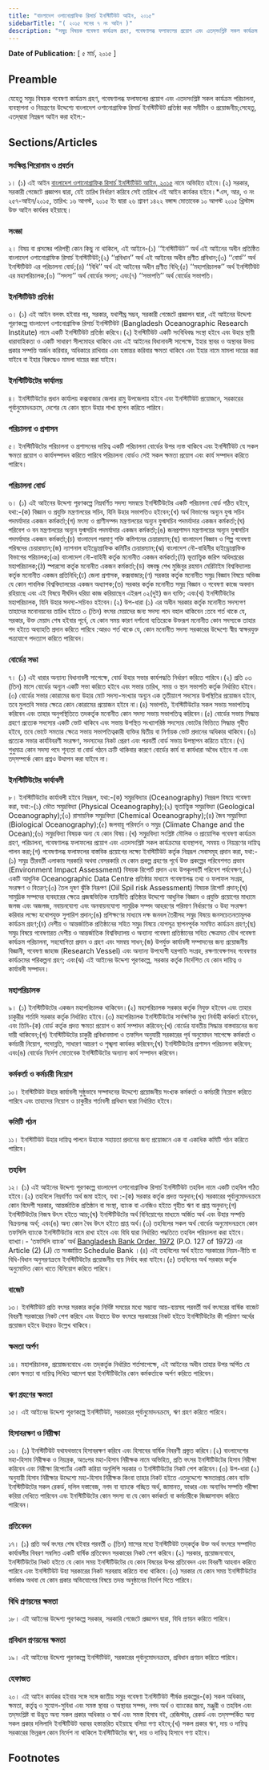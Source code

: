 ```yaml
---
title: "বাংলাদেশ ওশানোগ্রাফিক রিসার্চ ইনস্টিটিউট আইন, ২০১৫"
sidebarTitle: "( ২০১৫ সনের ৭ নং আইন )"
description: "সমুদ্র বিষয়ক গবেষণা কার্যক্রম গ্রহণ, গবেষণালব্ধ ফলাফলের প্রয়োগ এবং এতদ্‌সংশ্লিষ্ট সকল কার্যক্রম পরিচালনা, ব্যবস্থাপনা ও নিয়ন্ত্রণের উদ্দেশ্যে বাংলাদেশ ওশানোগ্রাফিকরিসার্চ ইনস্টিটিউট প্রতিষ্ঠার উদ্দেশ্যে প্রণীত আইন"
---
```


**Date of Publication:** [ ৫ মার্চ, ২০১৫ ]

## Preamble

যেহেতু সমুদ্র বিষয়ক গবেষণা কার্যক্রম গ্রহণ, গবেষণালব্ধ ফলাফলের প্রয়োগ এবং এতদসংশ্লিষ্ট সকল কার্যক্রম পরিচালনা, ব্যবস্থাপনা ও নিয়ন্ত্রণের উদ্দেশ্যে বাংলাদেশ ওশানোগ্রাফিক রিসার্চ ইনস্টিটিউট প্রতিষ্ঠা করা সমীচীন ও প্রয়োজনীয়;সেহেতু, এতদ্‌দ্বারা নিম্নরূপ আইন করা হইল:-

## Sections/Articles

### সংক্ষিপ্ত শিরোনাম ও প্রবর্তন

১। (১) এই আইন [বাংলাদেশ ওশানোগ্রাফিক রিসার্চ ইনস্টিটিউট আইন, ২০১৫](/act-1160.html "বাংলাদেশ ওশানোগ্রাফিক রিসার্চ ইনস্টিটিউট আইন, ২০১৫") নামে অভিহিত হইবে।(২) সরকার, সরকারী গেজেটে প্রজ্ঞাপন দ্বারা, যেই তারিখ নির্ধারণ করিবে সেই তারিখে এই আইন কার্যকর হইবে।\*এস, আর, ও নং ২৫৭-আইন/২০১৫, তারিখ: ১৬ আগস্ট, ২০১৫ ইং দ্বারা ২৬ শ্রাবণ ১৪২২ বঙ্গাব্দ মোতাবেক ১০ আগস্ট ২০১৫ খ্রিস্টাব্দ উক্ত আইন কার্যকর হইয়াছে।

### সংজ্ঞা

২। বিষয় বা প্রসঙ্গের পরিপন্থী কোন কিছু না থাকিলে, এই আইনে-(১) ‘‘ইনস্টিটিউট’’ অর্থ এই আইনের অধীন প্রতিষ্ঠিত বাংলাদেশ ওশানোগ্রাফিক রিসার্চ ইনস্টিটিউট;(২) ‘‘প্রবিধান’’ অর্থ এই আইনের অধীন প্রণীত প্রবিধান;(৩) ‘‘বোর্ড’’ অর্থ ইনস্টিটিউট এর পরিচালনা বোর্ড;(৪) ‘‘বিধি’’ অর্থ এই আইনের অধীন প্রণীত বিধি;(৫) ‘‘মহাপরিচালক’’ অর্থ ইনস্টিটিউট এর মহাপরিচালক;(৬) ‘‘সদস্য’’ অর্থ বোর্ডের সদস্য; এবং(৭) ‘‘সভাপতি’’ অর্থ বোর্ডের সভাপতি।

### ইনস্টিটিউট প্রতিষ্ঠা

৩। (১) এই আইন বলবৎ হইবার পর, সরকার, যথাশীঘ্র সম্ভব, সরকারী গেজেটে প্রজ্ঞাপন দ্বারা, এই আইনের উদ্দেশ্য পূরণকল্পে বাংলাদেশ ওশানোগ্রাফিক রিসার্চ ইনস্টিটিউট (Bangladesh Oceanographic Research Institute) নামে একটি ইনস্টিটিউট প্রতিষ্ঠা করিবে।(২) ইনস্টিটিউট একটি সংবিধিবদ্ধ সংস্থা হইবে এবং উহার স্থায়ী ধারাবাহিকতা ও একটি সাধারণ সীলমোহর থাকিবে এবং এই আইনের বিধানাবলী সাপেক্ষে, ইহার স্থাবর ও অস্থাবর উভয় প্রকার সম্পত্তি অর্জন করিবার, অধিকারে রাখিবার এবং হস্তান্তর করিবার ক্ষমতা থাকিবে এবং ইহার নামে মামলা দায়ের করা যাইবে বা ইহার বিরুদ্ধেও মামলা দায়ের করা যাইবে।

### ইনস্টিটিউটের কার্যালয়

৪। ইনস্টিটিউটের প্রধান কার্যালয় কক্সবাজার জেলার রামু উপজেলায় হইবে এবং ইনস্টিটিউট প্রয়োজনে, সরকারের পূর্বানুমোদনক্রমে, দেশের যে কোন স্থানে উহার শাখা স্থাপন করিতে পারিবে।

### পরিচালনা ও প্রশাসন

৫। ইনস্টিটিউটের পরিচালনা ও প্রশাসনের দায়িত্ব একটি পরিচালনা বোর্ডের উপর ন্যস্ত থাকিবে এবং ইনস্টিটিউট যে সকল ক্ষমতা প্রয়োগ ও কার্যসম্পাদন করিতে পারিবে পরিচালনা বোর্ডও সেই সকল ক্ষমতা প্রয়োগ এবং কার্য সম্পাদন করিতে পারিবে।

### পরিচালনা বোর্ড

৬। (১) এই আইনের উদ্দেশ্য পূরণকল্পে নিম্নবর্ণিত সদস্য সমন্বয়ে ইনস্টিটিউটের একটি পরিচালনা বোর্ড গঠিত হইবে, যথা:-(ক) বিজ্ঞান ও প্রযুক্তি মন্ত্রণালয়ের সচিব, যিনি উহার সভাপতিও হইবেন;(খ) অর্থ বিভাগের অন্যূন যুগ্ম সচিব পদমর্যাদার একজন কর্মকর্তা;(গ) মৎস্য ও প্রাণীসম্পদ মন্ত্রণালয়ের অন্যূন যুগ্মসচিব পদমর্যাদার একজন কর্মকর্তা;(ঘ) পরিবেশ ও বন মন্ত্রণালয়ের অন্যূন যুগ্মসচিব পদমর্যাদার একজন কর্মকর্তা;(ঙ) জনপ্রশাসন মন্ত্রণালয়ের অন্যূন যুগ্মসচিব পদমর্যাদার একজন কর্মকর্তা;(চ) বাংলাদেশ পরমাণু শক্তি কমিশনের চেয়ারম্যান;(ছ) বাংলাদেশ বিজ্ঞান ও শিল্প গবেষণা পরিষদের চেয়ারম্যান;(জ) ন্যাশনাল হাইড্রোগ্রাফিক কমিটির চেয়ারম্যান;(ঝ) বাংলাদেশ নৌ-বাহিনীর হাইড্রোগ্রাফিক বিভাগের পরিচালক;(ঞ) বাংলাদেশ নৌ-বাহিনী কর্তৃক মনোনীত একজন কর্মকর্তা;(ট) ভূতাত্ত্বিক জরিপ অধিদপ্তরের মহাপরিচালক;(ঠ) স্পারসো কর্তৃক মনোনীত একজন কর্মকর্তা;(ড) বঙ্গবন্ধু শেখ মুজিবুর রহমান মেরিটাইম বিশ্ববিদ্যালয় কর্তৃক মনোনীত একজন প্রতিনিধি;(ঢ) জেলা প্রশাসক, কক্সবাজার;(ণ) সরকার কর্তৃক মনোনীত সমুদ্র বিজ্ঞান বিষয়ে অভিজ্ঞ যে কোন পাবলিক বিশ্ববিদ্যালয়ের একজন অধ্যাপক;(ত) সরকার কর্তৃক মনোনীত সমুদ্র বিজ্ঞান ও গবেষণা কাজে অবদান রহিয়াছে এবং এই বিষয়ে দীর্ঘদিন ধরিয়া কাজ করিয়াছেন এইরূপ ০২(দুই) জন ব্যক্তি; এবং(থ) ইনস্টিটিউটের মহাপরিচালক, যিনি উহার সদস্য-সচিবও হইবেন।(২) উপ-ধারা (১) এর অধীন সরকার কর্তৃক মনোনীত সদস্যগণ তাহাদের মনোনয়নের তারিখ হইতে ৩ (তিন) বৎসর মেয়াদের জন্য সদস্য পদে বহাল থাকিবেন :তবে শর্ত থাকে যে, সরকার, উক্ত মেয়াদ শেষ হইবার পূর্বে, যে কোন সময় কারণ দর্শানো ব্যতিরেকে উক্তরূপ মনোনীত কোন সদস্যকে তাহার পদ হইতে অব্যাহতি প্রদান করিতে পারিবে :আরও শর্ত থাকে যে, কোন মনোনীত সদস্য সরকারের উদ্দেশ্যে স্বীয় স্বাক্ষরযুক্ত পত্রযোগে পদত্যাগ করিতে পারিবেন।

### বোর্ডের সভা

৭। (১) এই ধারার অন্যান্য বিধানাবলী সাপেক্ষে, বোর্ড উহার সভার কার্যপদ্ধতি নির্ধারণ করিতে পারিবে।(২) প্রতি ০৩ (তিন) মাসে বোর্ডের অন্যূন একটি সভা করিতে হইবে এবং সভার তারিখ, সময় ও স্থান সভাপতি কর্তৃক নির্ধারিত হইবে।(৩) বোর্ডের সভার কোরামের জন্য উহার মোট সদস্য-সংখ্যার অন্যূন এক তৃতীয়াংশ সদস্যের উপস্থিতির প্রয়োজন হইবে, তবে মুলতবি সভার ক্ষেত্রে কোন কোরামের প্রয়োজন হইবে না।(৪) সভাপতি, ইনস্টিটিউটের সকল সভায় সভাপতিত্ব করিবেন এবং তাহার অনুপস্থিতিতে তদকর্তৃক মনোনীত কোন সদস্য সভায় সভাপতিত্ব করিবেন।(৫) বোর্ডের সভায় সিদ্ধান্ত গ্রহণে প্রত্যেক সদস্যের একটি ভোট থাকিবে এবং সভায় উপস্থিত সংখ্যাগরিষ্ঠ সদস্যের ভোটের ভিত্তিতে সিদ্ধান্ত গৃহীত হইবে, তবে ভোটে সমতার ক্ষেত্রে সভায় সভাপতিত্বকারী ব্যক্তির দ্বিতীয় বা নির্ণায়ক ভোট প্রদানের অধিকার থাকিবে।(৬) প্রত্যেক সভার কার্যবিবরণী সংরক্ষণ, সদস্যদের নিকট প্রেরণ এবং পরবর্তী বোর্ড সভায় উপস্থাপন করিতে হইবে।(৭) শুধুমাত্র কোন সদস্য পদে শূন্যতা বা বোর্ড গঠনে ক্রটি থাকিবার কারণে বোর্ডের কার্য বা কার্যধারা অবৈধ হইবে না এবং তদ্‌সম্পর্কে কোন প্রশ্নও উত্থাপন করা যাইবে না।

### ইনস্টিটিউটের কার্যাবলী

৮। ইনস্টিটিউটের কার্যাবলী হইবে নিম্নরূপ, যথা:-(ক) সমুদ্রবিদ্যার (Oceanography) নিম্নরূপ বিষয়ে গবেষণা করা, যথা:-(১) ভৌত সমুদ্রবিদ্যা (Physical Oceanography);(২) ভূতাত্ত্বিক সমুদ্রবিদ্যা (Geological Oceanography);(৩) রাসায়নিক সমুদ্রবিদ্যা (Chemical Oceanography);(৪) জৈব সমুদ্রবিদ্যা (Biological Oceanography);(৫) জলবায়ু পরিবর্তন ও সমুদ্র (Climate Change and the Ocean);(৬) সমুদ্রবিদ্যা বিষয়ক অন্য যে কোন বিষয়।(খ) সমুদ্রবিদ্যা সংশ্লিষ্ট মৌলিক ও প্রায়োগিক গবেষণা কার্যক্রম গ্রহণ, পরিচালনা, গবেষণালব্ধ ফলাফলের প্রয়োগ এবং এতদসংশ্লিষ্ট সকল কার্যক্রমের ব্যবস্থাপনা, সমন্বয় ও নিয়ন্ত্রণের দায়িত্ব পালন করা;(গ) গবেষণালব্ধ ফলাফলের বাস্তবিক প্রয়োগের লক্ষ্যে ইনস্টিটিউট কর্তৃক নিম্নরূপ সেবাসমূহ প্রদান করা, যথা:-(১) সমুদ্র তীরবর্তী এলাকায় সরকারি অথবা বেসরকারি যে কোন প্রকল্প গ্রহণের পূর্বে উক্ত প্রকল্পের পরিবেশগত প্রভাব (Environment Impact Assessment) বিষয়ক রিপোর্ট প্রদান এবং উপকূলবর্তী পরিবেশ পর্যবেক্ষণ;(২) একটি আধুনিক Oceanographic Data Centre প্রতিষ্ঠার মাধ্যমে গবেষণালব্ধ তথ্য ও ফলাফল সংগ্রহ, সংরক্ষণ ও বিতরণ;(৩) তৈল দূষণ ঝুঁকি নিরূপণ (Oil Spil risk Assessment) বিষয়ক রিপোর্ট প্রদান;(ঘ) সামুদ্রিক সম্পদের ব্যবহারের ক্ষেত্রে প্রজন্মভিত্তিক ন্যায়নীতি প্রতিষ্ঠার উদ্দেশ্যে আধুনিক বিজ্ঞান ও প্রযুক্তি প্রয়োগের মাধ্যমে জলজ এবং অজলজ, নবায়নযোগ্য এবং অনবায়নযোগ্য সামুদ্রিক সম্পদ আহরণের পরিমাণ নির্ধারণের ও উহা সংরক্ষণ করিবার লক্ষ্যে যথোপযুক্ত সুপারিশ প্রদান;(ঙ) প্রশিক্ষণের মাধ্যমে দক্ষ জনবল তৈরীসহ সমুদ্র বিষয়ে জনসচেতনতামূলক কার্যক্রম গ্রহণ;(চ) দেশীয় ও আন্তর্জাতিক প্রতিষ্ঠানের সহিত সমুদ্র বিষয়ে যোগসূত্র স্থাপনপূর্বক সমন্বিত কার্যক্রম গ্রহণ;(ছ) সমুদ্র বিষয়ে গবেষণারত দেশীয় ও আন্তর্জাতিক বিশ্ববিদ্যালয় ও অন্যান্য গবেষণা প্রতিষ্ঠানের সহিত ক্ষেত্রমত যৌথ গবেষণা কার্যক্রম পরিচালনা, সহযোগিতা প্রদান ও গ্রহণ এবং সমন্বয় সাধন;(জ) উপর্যুক্ত কার্যাবলী সম্পাদনের জন্য প্রয়োজনীয় বিজ্ঞানী, গবেষণা জাহাজ (Research Vessel) এবং অন্যান্য উপযোগী যন্ত্রপাতি সংগ্রহ, রক্ষণাবেক্ষণসহ গবেষণার কার্যক্রমের পরিকল্পনা গ্রহণ; এবং(ঝ) এই আইনের উদ্দেশ্য পূরণকল্পে, সরকার কর্তৃক নির্দেশিত যে কোন দায়িত্ব ও কার্যাবলী সম্পাদন।

### মহাপরিচালক

৯। (১) ইনস্টিটিউটের একজন মহাপরিচালক থাকিবেন।(২) মহাপরিচালক সরকার কর্তৃক নিযুক্ত হইবেন এবং তাহার চাকুরীর শর্তাদি সরকার কর্তৃক নির্ধারিত হইবে।(৩) মহাপরিচালক ইনস্টিটিউটের সার্বক্ষণিক মুখ্য নির্বাহী কর্মকর্তা হইবেন, এবং তিনি-(ক) বোর্ড কর্তৃক প্রদত্ত ক্ষমতা প্রয়োগ ও কার্য সম্পাদন করিবেন;(খ) বোর্ডের যাবতীয় সিদ্ধান্ত বাস্তবায়নের জন্য দায়ী থাকিবেন;(গ) ইনস্টিটিউটের চাকুরী প্রবিধানমালা ও তফসিল অনুযায়ী সরকারের পূর্ব অনুমোদন সাপেক্ষে কর্মকর্তা ও কর্মচারী নিয়োগ, পদোন্নতি, সাধারণ আচরণ ও শৃঙ্খলা কার্যকর করিবেন;(ঘ) ইনস্টিটিউটের প্রশাসন পরিচালনা করিবেন; এবং(ঙ) বোর্ডের নির্দেশ মোতাবেক ইনস্টিটিউটের অন্যান্য কার্য সম্পাদন করিবেন।

### কর্মকর্তা ও কর্মচারী নিয়োগ

১০। ইনস্টিটিউট উহার কার্যাবলী সুষ্ঠুভাবে সম্পাদনের উদ্দেশ্যে প্রয়োজনীয় সংখ্যক কর্মকর্তা ও কর্মচারী নিয়োগ করিতে পারিবে এবং তাহাদের নিয়োগ ও চাকুরীর শর্তাবলী প্রবিধান দ্বারা নির্ধারিত হইবে।

### কমিটি গঠন

১১। ইনস্টিটিউট উহার দায়িত্ব পালনে উহাকে সহায়তা প্রদানের জন্য প্রয়োজনে এক বা একাধিক কমিটি গঠন করিতে পারিবে।

### তহবিল

১২। (১) এই আইনের উদ্দেশ্য পূরণকল্পে বাংলাদেশ ওশানোগ্রাফিক রিসার্চ ইনস্টিটিউট তহবিল নামে একটি তহবিল গঠিত হইবে।(২) তহবিলে নিম্নবর্ণিত অর্থ জমা হইবে, যথা :-(ক) সরকার কর্তৃক প্রদত্ত অনুদান;(খ) সরকারের পূর্বানুমোদনক্রমে কোন বিদেশী সরকার, আন্তর্জাতিক প্রতিষ্ঠান বা সংস্থা, ব্যাংক বা এনজিও হইতে গৃহীত ঋণ বা প্রাপ্ত অনুদান;(গ) ইনস্টিটিউটের নিজস্ব উৎস হইতে আয়;(ঘ) ইনস্টিটিউটের অর্থ বিনিয়োগের মাধ্যমে অর্জিত অর্থ এবং উহার সম্পত্তি বিক্রয়লব্ধ অর্থ; এবং(ঙ) অন্য কোন বৈধ উৎস হইতে প্রাপ্ত অর্থ।(৩) তহবিলের সকল অর্থ বোর্ডের অনুমোদনক্রমে কোন তফসিলি ব্যাংকে ইনস্টিটিউটের নামে রাখা হইবে এবং বিধি দ্বারা নির্ধারিত পদ্ধতিতে তহবিল পরিচালনা করা হইবে।ব্যাখ্যা।- ‘তফসিলি ব্যাংক’ অর্থ [Bangladesh Bank Order, 1972](/act-415.html "Bangladesh Bank Order, 1972 ") (P.O. 127 of 1972) এর Article (2) (J) তে সংজ্ঞায়িত Schedule Bank ।(৪) এই তহবিলের অর্থ হইতে সরকারের নিয়ম-নীতি বা বিধি-বিধান অনুসরণক্রমে ইনস্টিটিউটের প্রয়োজনীয় ব্যয় নির্বাহ করা যাইবে।(৫) তহবিলের অর্থ সরকার কর্তৃক অনুমোদিত কোন খাতে বিনিয়োগ করিতে পারিবে।

### বাজেট

১৩। ইনস্টিটিউট প্রতি বৎসর সরকার কর্তৃক নির্দিষ্ট সময়ের মধ্যে সম্ভাব্য আয়-ব্যয়সহ পরবর্তী অর্থ বৎসরের বার্ষিক বাজেট বিবরণী সরকারের নিকট পেশ করিবে এবং উহাতে উক্ত বৎসরে সরকারের নিকট হইতে ইনস্টিটিউটের কী পরিমাণ অর্থের প্রয়োজন হইবে উহারও উল্লেখ থাকিবে।

### ক্ষমতা অর্পণ

১৪। মহাপরিচালক, প্রয়োজনবোধে এবং তদ্‌কর্তৃক নির্ধারিত শর্তসাপেক্ষে, এই আইনের অধীন তাহার উপর অর্পিত যে কোন ক্ষমতা বা দায়িত্ব লিখিত আদেশ দ্বারা ইনস্টিটিউটের কোন কর্মকর্তাকে অর্পণ করিতে পারিবেন।

### ঋণ গ্রহণের ক্ষমতা

১৫। এই আইনের উদ্দেশ্য পূরণকল্পে ইনস্টিটিউট, সরকারের পূর্বানুমোদনক্রমে, ঋণ গ্রহণ করিতে পারিবে।

### হিসাবরক্ষণ ও নিরীক্ষা

১৬। (১) ইনস্টিটিউট যথাযথভাবে হিসাবরক্ষণ করিবে এবং হিসাবের বার্ষিক বিবরণী প্রস্তুত করিবে।(২) বাংলাদেশের মহা-হিসাব নিরীক্ষক ও নিয়ন্ত্রক, অতঃপর মহা-হিসাব নিরীক্ষক নামে অভিহিত, প্রতি বৎসর ইনস্টিটিউটের হিসাব নিরীক্ষা করিবেন এবং নিরীক্ষা রিপোর্টের একটি করিয়া অনুলিপি সরকার ও ইনস্টিটিউটের নিকট পেশ করিবেন।(৩) উপ-ধারা (২) অনুযায়ী হিসাব নিরীক্ষার উদ্দেশ্যে মহা-হিসাব নিরীক্ষক কিংবা তাহার নিকট হইতে এতদুদ্দেশ্যে ক্ষমতাপ্রাপ্ত কোন ব্যক্তি ইনস্টিটিউটের সকল রেকর্ড, দলিল দস্তাবেজ, নগদ বা ব্যাংকে গচ্ছিত অর্থ, জামানত, ভাণ্ডার এবং অন্যবিধ সম্পত্তি পরীক্ষা করিয়া দেখিতে পারিবেন এবং ইনস্টিটিউটের কোন সদস্য বা যে কোন কর্মকর্তা বা কর্মচারীকে জিজ্ঞাসাবাদ করিতে পারিবেন।

### প্রতিবেদন

১৭। (১) প্রতি অর্থ বৎসর শেষ হইবার পরবর্তী ৩ (তিন) মাসের মধ্যে ইনস্টিটিউট তদ্‌কর্তৃক উক্ত অর্থ বৎসরে সম্পাদিত কার্যাবলীর বিবরণ সম্বলিত একটি বার্ষিক প্রতিবেদন সরকারের নিকট পেশ করিবে।(২) সরকার, প্রয়োজনবোধে, ইনস্টিটিউটের নিকট হইতে যে কোন সময় ইনস্টিটিউটের যে কোন বিষয়ের উপর প্রতিবেদন এবং বিবরণী আহবান করিতে পারিবে এবং ইনস্টিটিউট উহা সরকারের নিকট সরবরাহ করিতে বাধ্য থাকিবে।(৩) সরকার যে কোন সময় ইনস্টিটিউটের কর্মকাণ্ড অথবা যে কোন প্রকার অভিযোগের বিষয়ে তদন্ত অনুষ্ঠানের নির্দেশ দিতে পারিবে।

### বিধি প্রণয়নের ক্ষমতা

১৮। এই আইনের উদ্দেশ্য পূরণকল্পে সরকার, সরকারি গেজেটে প্রজ্ঞাপন দ্বারা, বিধি প্রণয়ন করিতে পারিবে।

### প্রবিধান প্রণয়নের ক্ষমতা

১৯। এই আইনের উদ্দেশ্য পূরণকল্পে ইনস্টিটিউট, সরকারের পূর্বানুমোদনক্রমে, প্রবিধান প্রণয়ন করিতে পারিবে।

### হেফাজত

২০। এই আইন কার্যকর হইবার সঙ্গে সঙ্গে জাতীয় সমুদ্র গবেষণা ইনস্টিটিউট শীর্ষক প্রকল্পের-(ক) সকল অধিকার, ক্ষমতা, কর্তৃত্ব ও সুযোগ-সুবিধা এবং সমস্ত স্থাবর ও অস্থাবর সম্পদ, নগদ অর্থ ও ব্যাংকের জমা, মঞ্জুরী ও তহবিল এবং তদ্‌সংশ্লিষ্ট বা উদ্ভূত অন্য সকল প্রকার অধিকার ও স্বার্থ এবং সমস্ত হিসাব বই, রেজিস্টার, রেকর্ড এবং তদ্‌সম্পর্কিত অন্য সকল প্রকার দলিলাদি ইনস্টিটিউট বরাবর হস্তান্তরিত হইয়াছে বলিয়া গণ্য হইবে;(খ) সকল প্রকার ঋণ, দায় ও দায়িত্ব সরকারের ভিন্নরূপ কোন নির্দেশ না থাকিলে ইনস্টিটিউটের ঋণ, দায় ও দায়িত্ব হিসাবে গণ্য হইবে।

## Footnotes
